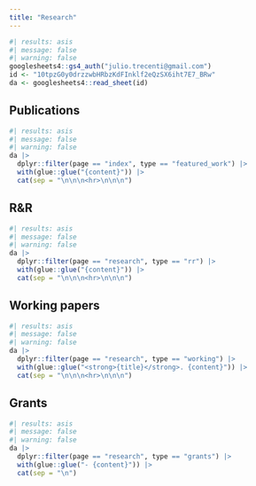 ```yaml
---
title: "Research"
---
```


```r
#| results: asis
#| message: false
#| warning: false
googlesheets4::gs4_auth("julio.trecenti@gmail.com")
id <- "10tpzG0y0drzzwbHRbzKdFInklf2eQzSX6iht7E7_BRw"
da <- googlesheets4::read_sheet(id)
```

## Publications

```r
#| results: asis
#| message: false
#| warning: false
da |> 
  dplyr::filter(page == "index", type == "featured_work") |> 
  with(glue::glue("{content}")) |> 
  cat(sep = "\n\n\n<hr>\n\n\n")
```

## R&R

```r
#| results: asis
#| message: false
#| warning: false
da |> 
  dplyr::filter(page == "research", type == "rr") |> 
  with(glue::glue("{content}")) |> 
  cat(sep = "\n\n\n<hr>\n\n\n")
```

## Working papers

```r
#| results: asis
#| message: false
#| warning: false
da |> 
  dplyr::filter(page == "research", type == "working") |> 
  with(glue::glue("<strong>{title}</strong>. {content}")) |> 
  cat(sep = "\n\n\n<hr>\n\n\n")
```

## Grants

```r
#| results: asis
#| message: false
#| warning: false
da |> 
  dplyr::filter(page == "research", type == "grants") |> 
  with(glue::glue("- {content}")) |> 
  cat(sep = "\n")
```

